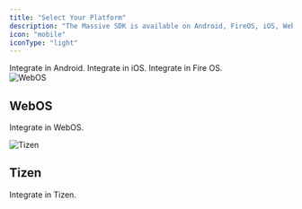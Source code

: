 ```yaml
---
title: "Select Your Platform"
description: "The Massive SDK is available on Android, FireOS, iOS, WebOS, and Tizen."
icon: "mobile"
iconType: "light"
---
```


<Columns cols={2}>
  <Card title="Android" icon="android" href="/monetization-sdk/mobile-android">
    Integrate in Android.
  </Card>

  <Card title="iOS" icon="apple" href="/monetization-sdk/mobile-ios">
    Integrate in iOS.
  </Card>

  <Card title="Fire OS" icon="amazon" href="/monetization-sdk/tv-fire">
    Integrate in Fire OS.
  </Card>

  <Card href="/monetization-sdk/webos">
    <div style={{
      display: "flex",
      flexDirection: "row",
      alignItems: "center",
      justifyContent: "flex-start",
      gap: "8px",
      margin: "8px 0 6px 0"
    }}>
      <img
        src="/logo/webos.svg"
        alt="WebOS"
       style={{ width: "24px", height: "24px", padding: 0, objectFit: "cover", overflow: "visible", marginTop: "-6px" }}
      />
      <h2
        className="not-prose font-semibold text-base text-gray-800 dark:text-white"
        data-component-part="card-title"
        style={{ margin: "8px 0 0 0" }}
      >
        WebOS
      </h2>
    </div>
    <p style={{ margin: 0 }}>Integrate in WebOS.</p>
  </Card>

  <Card href="/monetization-sdk/tizen">
    <div style={{
      display: "flex",
      flexDirection: "row",
      alignItems: "center",
      justifyContent: "flex-start",
      gap: "8px",
      margin: "8px 0 6px 0"
    }}>
      <img
        src="/logo/tizen.svg"
        alt="Tizen"
        style={{ width: "24px", height: "24px", padding: 0, objectFit: "cover", overflow: "visible", marginTop: "-6px" }}
      />
      <h2
        className="not-prose font-semibold text-base text-gray-800 dark:text-white"
        data-component-part="card-title"
        style={{ margin: "8px 0 0 0" }}
      >
        Tizen
      </h2>
    </div>
    <p style={{ margin: 0 }}>Integrate in Tizen.</p>
  </Card>
</Columns>
